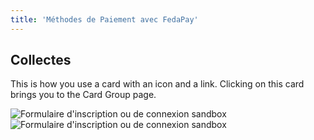 ```yaml
---
title: 'Méthodes de Paiement avec FedaPay'
---
```


## Collectes

<Card title="Click on me">
  This is how you use a card with an icon and a link. Clicking on this card
  brings you to the Card Group page.

  ![Formulaire d'inscription ou de connexion sandbox](https://res.cloudinary.com/dvilp6td2/image/upload/v1730990802/img_form_sandbox-compte_z55un5.png)![Formulaire d'inscription ou de connexion sandbox](https://res.cloudinary.com/dvilp6td2/image/upload/v1730990802/img_form_sandbox-compte_z55un5.png)
</Card>
